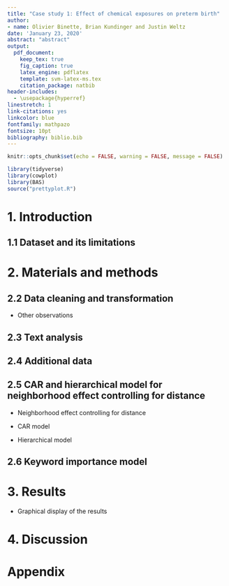 ```yaml
---
title: "Case study 1: Effect of chemical exposures on preterm birth"
author: 
- name: Olivier Binette, Brian Kundinger and Justin Weltz
date: 'January 23, 2020'
abstract: "abstract"
output: 
  pdf_document:
    keep_tex: true
    fig_caption: true
    latex_engine: pdflatex
    template: svm-latex-ms.tex
    citation_package: natbib
header-includes:
  - \usepackage{hyperref}
linestretch: 1
link-citations: yes
linkcolor: blue
fontfamily: mathpazo
fontsize: 10pt
bibliography: biblio.bib
---
```


```r
knitr::opts_chunk$set(echo = FALSE, warning = FALSE, message = FALSE)

library(tidyverse)
library(cowplot)
library(BAS)
source("prettyplot.R")
```

# 1. Introduction

## 1.1 Dataset and its limitations

# 2. Materials and methods

## 2.2 Data cleaning and transformation

- Other observations

## 2.3 Text analysis

## 2.4 Additional data

## 2.5 CAR and hierarchical model for neighborhood effect controlling for distance

- Neighborhood effect controlling for distance

- CAR model

- Hierarchical model

## 2.6 Keyword importance model


# 3. Results

- Graphical display of the results




# 4. Discussion


# Appendix

